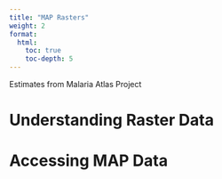 ```yaml
---
title: "MAP Rasters"
weight: 2
format: 
  html: 
    toc: true
    toc-depth: 5
---
```


Estimates from Malaria Atlas Project

# Understanding Raster Data


# Accessing MAP Data 

